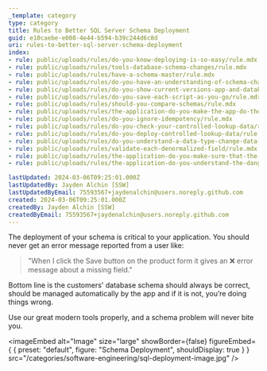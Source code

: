 ```yaml
---
_template: category
type: category
title: Rules to Better SQL Server Schema Deployment
guid: e10caebe-e008-4e44-b594-b39c244d6c8d
uri: rules-to-better-sql-server-schema-deployment
index:
- rule: public/uploads/rules/do-you-know-deploying-is-so-easy/rule.mdx
- rule: public/uploads/rules/tools-database-schema-changes/rule.mdx
- rule: public/uploads/rules/have-a-schema-master/rule.mdx
- rule: public/uploads/rules/do-you-have-an-understanding-of-schema-changes-and-their-increasing-complexity/rule.mdx
- rule: public/uploads/rules/do-you-show-current-versions-app-and-database/rule.mdx
- rule: public/uploads/rules/do-you-save-each-script-as-you-go/rule.mdx
- rule: public/uploads/rules/should-you-compare-schemas/rule.mdx
- rule: public/uploads/rules/the-application-do-you-make-the-app-do-the-work/rule.mdx
- rule: public/uploads/rules/do-you-ignore-idempotency/rule.mdx
- rule: public/uploads/rules/do-you-check-your-controlled-lookup-data/rule.mdx
- rule: public/uploads/rules/do-you-deploy-controlled-lookup-data/rule.mdx
- rule: public/uploads/rules/do-you-understand-a-data-type-change-data-motion-scripts/rule.mdx
- rule: public/uploads/rules/validate-each-denormalized-field/rule.mdx
- rule: public/uploads/rules/the-application-do-you-make-sure-that-the-database-structure-is-handled-automatically-via-3-buttons-create-upgrade-and-reconcile/rule.mdx
- rule: public/uploads/rules/the-application-do-you-understand-the-danger-and-change-permissions-so-schema-changes-can-only-be-done-by-the-schema-master/rule.mdx

lastUpdated: 2024-03-06T09:25:01.000Z
lastUpdatedBy: Jayden Alchin [SSW]
lastUpdatedByEmail: 75593567+jaydenalchin@users.noreply.github.com
created: 2024-03-06T09:25:01.000Z
createdBy: Jayden Alchin [SSW]
createdByEmail: 75593567+jaydenalchin@users.noreply.github.com
---
```


The deployment of your schema is critical to your application. You should never get an error message reported from a user like:

> "When I click the Save button on the product form it gives an ❌ error message about a missing field."

Bottom line is the customers' database schema should always be correct, should be managed automatically by the app and if it is not, you’re doing things wrong.

Use our great modern tools properly, and a schema problem will never bite you.


<imageEmbed
  alt="Image"
  size="large"
  showBorder={false}
  figureEmbed={ {
    preset: "default",
    figure: "Schema Deployment",
    shouldDisplay: true
  } }
  src="/categories/software-engineering/sql-deployment-image.jpg"
/>
